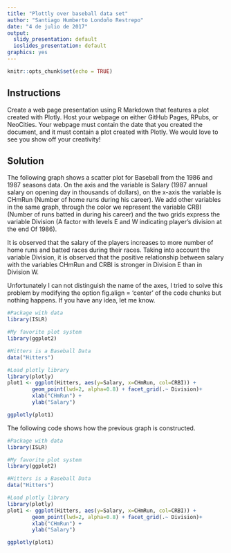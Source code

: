 ```yaml
---
title: "Plottly over baseball data set"
author: "Santiago Humberto Londoño Restrepo"
date: "4 de julio de 2017"
output:
  slidy_presentation: default
  ioslides_presentation: default
graphics: yes
---
```


```r
knitr::opts_chunk$set(echo = TRUE)
```

## Instructions

Create a web page presentation using R Markdown that features a plot created with Plotly. Host your webpage on either GitHub Pages, RPubs, or NeoCities. Your webpage must contain the date that you created the document, and it must contain a plot created with Plotly. We would love to see you show off your creativity!


## Solution

The following graph shows a scatter plot for Baseball from the 1986 and 1987 seasons data. On the axis and the variable is Salary (1987 annual salary on opening day in thousands of dollars), on the x-axis the variable is CHmRun (Number of home runs during his career). We add other variables in the same graph, through the color we represent the variable CRBI (Number of runs batted in during his career) and the two grids express the variable Division (A factor with levels E and W indicating player's division at the end Of 1986).

It is observed that the salary of the players increases to more number of home runs and batted races during their races. Taking into account the variable Division, it is observed that the positive relationship between salary with the variables CHmRun and CRBI is stronger in Division E than in Division W.

Unfortunately I can not distinguish the name of the axes, I tried to solve this problem by modifying the option fig.align = 'center' of the code chunks but nothing happens. If you have any idea, let me know.


```r

#Package with data
library(ISLR)

#My favorite plot system
library(ggplot2)

#Hitters is a Baseball Data
data("Hitters")

#Load plotly library
library(plotly)
plot1 <- ggplot(Hitters, aes(y=Salary, x=CHmRun, col=CRBI)) + 
        geom_point(lwd=2, alpha=0.8) + facet_grid(.~ Division)+
        xlab("CHmRun") +
        ylab("Salary")

ggplotly(plot1)

```


The following code shows how the previous graph is constructed.

```r
#Package with data
library(ISLR)

#My favorite plot system
library(ggplot2)

#Hitters is a Baseball Data
data("Hitters")

#Load plotly library
library(plotly)
plot1 <- ggplot(Hitters, aes(y=Salary, x=CHmRun, col=CRBI)) + 
        geom_point(lwd=2, alpha=0.8) + facet_grid(.~ Division)+
        xlab("CHmRun") +
        ylab("Salary")

ggplotly(plot1)
```

